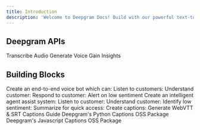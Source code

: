 ```yaml
---
title: Introduction
description: 'Welcome to Deepgram Docs! Build with our powerful text-to-speech, speech-to-text, and intelligence APIs.'
---
```


## Deepgram APIs


<CardGroup cols={3}>
  <Card
    title="Speech to Text"
    icon="pen-to-square"
    href="https://mintlify.com/docs/quickstart"
  >
    Transcribe Audio
  </Card>
  <Card
    title="Text to Speech"
    icon="image"
    href="https://mintlify.com/docs/development"
  >
    Generate Voice
  </Card>
  <Card
    title="Intelligence"
    icon="image"
    href="https://mintlify.com/docs/development"
  >
    Gain Insights
  </Card>
</CardGroup>

## Building Blocks

<CardGroup cols={3}>
  <Card
    title="Voicebot with analytics"
    icon="palette"
    href="https://mintlify.com/docs/settings/global"
  >
    Create an end-to-end voice bot which can:
    Listen to customers:
    Understand customer:
    Respond to customer:
    Alert on low sentiment
  </Card>
  <Card
    title="Intelligent agent assist"
    icon="code"
    href="https://mintlify.com/docs/api-playground/openapi"
  >
    Create an intelligent agent assist system:
    Listen to customer:
    Understand customer:
    Identify low sentiment:
    Summarize for quick access:
  </Card>
  <Card
    title="Live Captions"
    icon="screwdriver-wrench"
    href="https://mintlify.com/docs/components/accordion"
  >
    Create captions:
    Generate WebVTT & SRT Captions Guide
    Deepgram's Python Captions OSS Package
    Deepgram's Javascript Captions OSS Package
  </Card>
</CardGroup>
